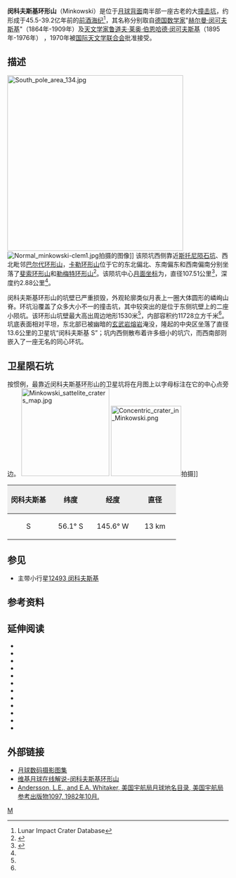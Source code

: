 {{lunar crater data
 | image     = Minkowski crater 5026 h1.jpg|240px
 | caption   = [[月球轨道器5号|月球轨道器5号]]拍摄的图像
 | latitude  = 56.13
 | N_or_S    = S
 | longitude = 145.8
 | E_or_W    = W
 | diameter  = 107.51公里
 | depth     = 2.88公里
 | colong    = 148
 | eponym    = [[赫尔曼·闵可夫斯基|赫尔曼·闵可夫斯基]]<br />[[鲁道夫·闵可夫斯基|鲁道夫·闵可夫斯基]]
}}

'''闵科夫斯基环形山'''（Minkowski）是位于[[月球背面|月球背面]]南半部一座古老的大[[撞击坑|撞击坑]]，约形成于45.5-39.2亿年前的[[前酒海纪|前酒海纪]]<ref name=LICD>Lunar Impact Crater Database</ref>，其名称分别取自[[德国|德国]][[数学家|数学家]]"[[赫尔曼·闵可夫斯基|赫尔曼·闵可夫斯基]]"（1864年-1909年）及[[天文学家|天文学家]][[鲁道夫·闵可夫斯基|鲁道夫·莱奥·伯恩哈德·闵可夫斯基]]（1895年-1976年） ，1970年被[[国际天文学联合会|国际天文学联合会]]批准接受。

==描述==
[[Image:South_pole_area_134.jpg|400px]]
[[Image:Normal_minkowski-clem1.jpg|thumb]]拍摄的图像]]  
该陨坑西侧靠近[[斯托尼陨石坑|斯托尼陨石坑]]、西北毗邻[[巴尔代环形山|巴尔代环形山]]，[[卡勒环形山|卡勒环形山]]位于它的东北偏北、东南偏东和西南偏南分别坐落了[[斐索环形山|斐索环形山]]和[[勒梅特环形山|勒梅特环形山]]<ref>{{Cite web |url=http://planetarynames.wr.usgs.gov/images/Lunar/lac_133_lo.pdf |title=Crater Minkowski on the map LAC-133. |accessdate=2017-04-10 |archive-date=2013-02-20 |archive-url=https://web.archive.org/web/20130220225854/http://planetarynames.wr.usgs.gov/images/Lunar/lac_133_lo.pdf |dead-url=no }}</ref>。该陨坑中心[[月面坐标|月面坐标]]为{{Coord|56.13|S|145.8|W|globe:Moon|nogoogle=1|noosm=1}}，直径107.51公里<ref name="IAU">{{Cite web |url=http://planetarynames.wr.usgs.gov/Feature/3913 |title=Directory of the International Astronomical Union |accessdate=2017-04-10 |archive-date=2019-07-13 |archive-url=https://web.archive.org/web/20190713022432/https://planetarynames.wr.usgs.gov/Feature/3913 |dead-url=no }}</ref>，深度约2.88公里<ref name="LICD"/>。

闵科夫斯基环形山的坑壁已严重损毁，外观轮廓类似月表上一圈大体圆形的嶙峋山脊。环坑沿覆盖了众多大小不一的撞击坑，其中较突出的是位于东侧坑壁上的二座小陨坑。该环形山坑壁最大高出周边地形1530米<ref name="LICD"/>，内部容积约11728立方千米<ref name="LICD"/>。坑底表面相对平坦，东北部已被幽暗的[[玄武岩|玄武岩]][[熔岩|熔岩]]淹没，隆起的中央区坐落了直径13.6公里的卫星坑“闵科夫斯基 S”；坑内西侧散布着许多细小的坑穴，而西南部则嵌入了一座无名的同心环坑。

==卫星陨石坑==
按惯例，最靠近闵科夫斯基环形山的卫星坑将在月图上以字母标注在它的中心点旁边。
[[Image:Minkowski_sattelite_craters_map.jpg|200px]]
[[Image:Concentric_crater_in_Minkowski.png|160px]]拍摄]] 
{| class="wikitable"
!width="25%" style="background:#eeeeee;" |闵科夫斯基
!width="25%" style="background:#eeeeee;" |纬度
!width="25%" style="background:#eeeeee;" |经度 
!width="25%" style="background:#eeeeee;" |直径
|-
|align="center"|S
|align="center"|56.1° S
|align="center"|145.6° W
|align="center"|13 km
|}{{clear}}

==参见==
* 主带小行星[[小行星列表/12001-13000|12493 闵科夫斯基]]

==参考资料==
{{Reflist}}

==延伸阅读==
{{refbegin}}
* {{cite book
  | last1 = Andersson
  | first1 = L. E.
  | last2 = Whitaker
  | first2 = E. A.
  | authorlink2 = Ewen Whitaker
  | date = 1982
  | title = [[NASA|NASA]] Catalogue of Lunar Nomenclature
  | publisher = NASA RP-1097
  | ref = harv
  }}
* {{cite web
  | last = Blue
  | first = Jennifer
  | date = July 25, 2007
  | title = Gazetteer of Planetary Nomenclature
  | publisher = [[United_States_Geological_Survey|USGS]]
  | url = http://planetarynames.wr.usgs.gov/
  | accessdate = 2007-08-05
  | ref = harv
  | archive-date = 2019-12-05
  | archive-url = https://web.archive.org/web/20191205162958/https://planetarynames.wr.usgs.gov/
  | dead-url = no
  }}
* {{cite book
  | last1 = Bussey
  | first1 = B.
  | authorlink1 = Ben Bussey
  | last2 = Spudis
  | first2 = P.
  | authorlink2 = Paul Spudis
  | date = 2004
  | title = The Clementine Atlas of the Moon
  | publisher = Cambridge University Press
  | location = New York
  | isbn = 978-0-521-81528-4
  | ref = harv
  }}
* {{cite book
  | last1 = Cocks
  | first1 = Elijah E.
  | last2 = Cocks
  | first2 = Josiah C.
  | date = 1995
  | title = Who's Who on the Moon: A Biographical Dictionary of Lunar Nomenclature
  | url = https://archive.org/details/isbn_9780936389271
  | publisher = Tudor Publishers
  | isbn = 978-0-936389-27-1
  | ref = harv
  }}
* {{cite web
  | last = McDowell
  | first = Jonathan
  | date = July 15, 2007
  | url = http://host.planet4589.org/astro/lunar/
  | title = Lunar Nomenclature
  | publisher = Jonathan's Space Report
  | accessdate = 2007-10-24
  | ref = harv
  | archive-date = 2019-06-21
  | archive-url = https://web.archive.org/web/20190621012337/http://host.planet4589.org/astro/lunar/
  | dead-url = no
  }}
* {{cite journal| last1 = Menzel| first1 = D. H.| last2 = Minnaert| first2 = M.| last3 = Levin| first3 = B.| last4 = Dollfus| first4 = A.| last5 = Bell| first5 = B.| title = Report on Lunar Nomenclature by the Working Group of Commission 17 of the IAU| doi = 10.1007/BF00171763| journal = Space Science Reviews| volume = 12| issue = 2| pages = 136–186| date = 1971| bibcode = 1971SSRv...12..136M| ref = harv}}
* {{cite book
  | first = Patrick
  | last = Moore
  | authorlink = Patrick Moore
  | date = 2001
  | title = On the Moon
  | url = https://archive.org/details/patrickmooreonmo00patr
  | publisher = Sterling Publishing Co.
  | isbn = 978-0-304-35469-6
  | ref = harv
  }}
* {{cite book
  | first = Fred W.
  | last = Price
  | date = 1988
  | title = The Moon Observer's Handbook
  | publisher = Cambridge University Press
  | isbn = 978-0-521-33500-3
  | ref = harv
  }}
* {{cite book
  | last = Rükl
  | first = Antonín
  | authorlink = Antonín Rükl
  | date = 1990
  | title = Atlas of the Moon
  | publisher = Kalmbach Books
  | isbn = 978-0-913135-17-4
  | ref = harv
  }}
* {{cite book
  | last = Webb
  | first = Rev. T. W.
  | authorlink = Thomas William Webb
  | date = 1962
  | title = Celestial Objects for Common Telescopes
  | url = https://archive.org/details/celestialobjects00webb
  | edition = 6th revised
  | publisher = Dover
  | isbn = 978-0-486-20917-3
  | ref = harv
  }}
* {{cite book
  | first = Ewen A.
  | last = Whitaker
  | authorlink = Ewen Whitaker
  | date = 1999
  | title = Mapping and Naming the Moon
  | publisher = Cambridge University Press
  | isbn = 978-0-521-62248-6
  | ref = harv
  }}
* {{cite book
  | first = Peter T.
  | last = Wlasuk
  | date = 2000
  | title = Observing the Moon
  | publisher = Springer
  | isbn = 978-1-85233-193-1
  | ref = harv
 }}
{{refend}}

==外部链接==
* [http://www.lpi.usra.edu/resources/lunar_orbiter/bin/srch_nam.shtml?Minkowski%7C0 月球数码摄影图集] {{Wayback|url=http://www.lpi.usra.edu/resources/lunar_orbiter/bin/srch_nam.shtml?Minkowski%7C0 |date=20161102055433 }}
* [http://the-moon.wikispaces.com/Minkowski 维基月球在线解说-闵科夫斯基环形山] {{Wayback|url=http://the-moon.wikispaces.com/Minkowski |date=20180301065038 }}
* [http://planet4589.org/astro/lunar/RP-1097.pdf Andersson, L.E., and E.A. Whitaker, 美国宇航局月球地名目录, 美国宇航局参考出版物1097, 1982年10月.] {{Wayback|url=http://planet4589.org/astro/lunar/RP-1097.pdf |date=20141006125838 }}

[[Category:月球环形山|M]]